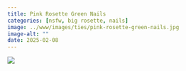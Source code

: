 ```yaml
---
title: Pink Rosette Green Nails
categories: [nsfw, big rosette, nails]
image: ../www/images/ties/pink-rosette-green-nails.jpg
image-alt: ""
date: 2025-02-08
---
```



![](../www/images/ties/pink-rosette-green-nails.jpg)

